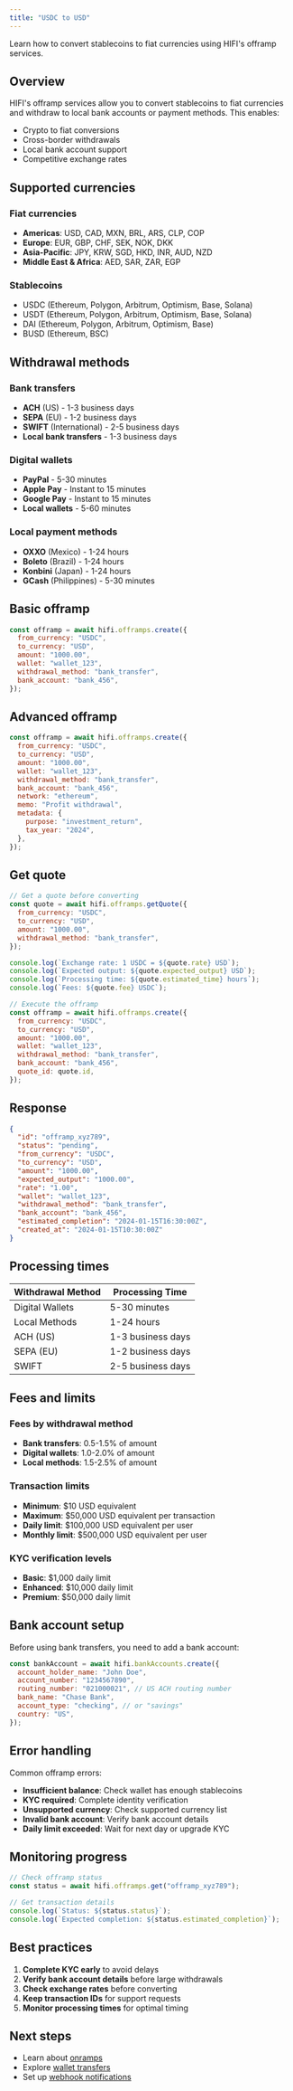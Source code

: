 ```yaml
---
title: "USDC to USD"
---
```


Learn how to convert stablecoins to fiat currencies using HIFI's offramp services.

## Overview

HIFI's offramp services allow you to convert stablecoins to fiat currencies and withdraw to local bank accounts or payment methods. This enables:

- Crypto to fiat conversions
- Cross-border withdrawals
- Local bank account support
- Competitive exchange rates

## Supported currencies

### Fiat currencies

- **Americas**: USD, CAD, MXN, BRL, ARS, CLP, COP
- **Europe**: EUR, GBP, CHF, SEK, NOK, DKK
- **Asia-Pacific**: JPY, KRW, SGD, HKD, INR, AUD, NZD
- **Middle East & Africa**: AED, SAR, ZAR, EGP

### Stablecoins

- USDC (Ethereum, Polygon, Arbitrum, Optimism, Base, Solana)
- USDT (Ethereum, Polygon, Arbitrum, Optimism, Base, Solana)
- DAI (Ethereum, Polygon, Arbitrum, Optimism, Base)
- BUSD (Ethereum, BSC)

## Withdrawal methods

### Bank transfers

- **ACH** (US) - 1-3 business days
- **SEPA** (EU) - 1-2 business days
- **SWIFT** (International) - 2-5 business days
- **Local bank transfers** - 1-3 business days

### Digital wallets

- **PayPal** - 5-30 minutes
- **Apple Pay** - Instant to 15 minutes
- **Google Pay** - Instant to 15 minutes
- **Local wallets** - 5-60 minutes

### Local payment methods

- **OXXO** (Mexico) - 1-24 hours
- **Boleto** (Brazil) - 1-24 hours
- **Konbini** (Japan) - 1-24 hours
- **GCash** (Philippines) - 5-30 minutes

## Basic offramp

```javascript
const offramp = await hifi.offramps.create({
  from_currency: "USDC",
  to_currency: "USD",
  amount: "1000.00",
  wallet: "wallet_123",
  withdrawal_method: "bank_transfer",
  bank_account: "bank_456",
});
```

## Advanced offramp

```javascript
const offramp = await hifi.offramps.create({
  from_currency: "USDC",
  to_currency: "USD",
  amount: "1000.00",
  wallet: "wallet_123",
  withdrawal_method: "bank_transfer",
  bank_account: "bank_456",
  network: "ethereum",
  memo: "Profit withdrawal",
  metadata: {
    purpose: "investment_return",
    tax_year: "2024",
  },
});
```

## Get quote

```javascript
// Get a quote before converting
const quote = await hifi.offramps.getQuote({
  from_currency: "USDC",
  to_currency: "USD",
  amount: "1000.00",
  withdrawal_method: "bank_transfer",
});

console.log(`Exchange rate: 1 USDC = ${quote.rate} USD`);
console.log(`Expected output: ${quote.expected_output} USD`);
console.log(`Processing time: ${quote.estimated_time} hours`);
console.log(`Fees: ${quote.fee} USDC`);

// Execute the offramp
const offramp = await hifi.offramps.create({
  from_currency: "USDC",
  to_currency: "USD",
  amount: "1000.00",
  wallet: "wallet_123",
  withdrawal_method: "bank_transfer",
  bank_account: "bank_456",
  quote_id: quote.id,
});
```

## Response

```json
{
  "id": "offramp_xyz789",
  "status": "pending",
  "from_currency": "USDC",
  "to_currency": "USD",
  "amount": "1000.00",
  "expected_output": "1000.00",
  "rate": "1.00",
  "wallet": "wallet_123",
  "withdrawal_method": "bank_transfer",
  "bank_account": "bank_456",
  "estimated_completion": "2024-01-15T16:30:00Z",
  "created_at": "2024-01-15T10:30:00Z"
}
```

## Processing times

| Withdrawal Method | Processing Time   |
| ----------------- | ----------------- |
| Digital Wallets   | 5-30 minutes      |
| Local Methods     | 1-24 hours        |
| ACH (US)          | 1-3 business days |
| SEPA (EU)         | 1-2 business days |
| SWIFT             | 2-5 business days |

## Fees and limits

### Fees by withdrawal method

- **Bank transfers**: 0.5-1.5% of amount
- **Digital wallets**: 1.0-2.0% of amount
- **Local methods**: 1.5-2.5% of amount

### Transaction limits

- **Minimum**: $10 USD equivalent
- **Maximum**: $50,000 USD equivalent per transaction
- **Daily limit**: $100,000 USD equivalent per user
- **Monthly limit**: $500,000 USD equivalent per user

### KYC verification levels

- **Basic**: $1,000 daily limit
- **Enhanced**: $10,000 daily limit
- **Premium**: $50,000 daily limit

## Bank account setup

Before using bank transfers, you need to add a bank account:

```javascript
const bankAccount = await hifi.bankAccounts.create({
  account_holder_name: "John Doe",
  account_number: "1234567890",
  routing_number: "021000021", // US ACH routing number
  bank_name: "Chase Bank",
  account_type: "checking", // or "savings"
  country: "US",
});
```

## Error handling

Common offramp errors:

- **Insufficient balance**: Check wallet has enough stablecoins
- **KYC required**: Complete identity verification
- **Unsupported currency**: Check supported currency list
- **Invalid bank account**: Verify bank account details
- **Daily limit exceeded**: Wait for next day or upgrade KYC

## Monitoring progress

```javascript
// Check offramp status
const status = await hifi.offramps.get("offramp_xyz789");

// Get transaction details
console.log(`Status: ${status.status}`);
console.log(`Expected completion: ${status.estimated_completion}`);
```

## Best practices

1. **Complete KYC early** to avoid delays
2. **Verify bank account details** before large withdrawals
3. **Check exchange rates** before converting
4. **Keep transaction IDs** for support requests
5. **Monitor processing times** for optimal timing

## Next steps

- Learn about [onramps](/guides/onramps)
- Explore [wallet transfers](/guides/send/wallet-transfers)
- Set up [webhook notifications](/api/events)

